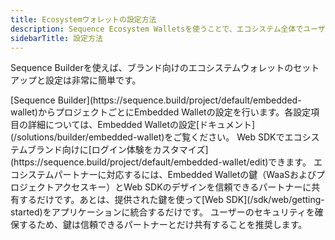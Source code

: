```yaml
---
title: Ecosystemウォレットの設定方法
description: Sequence Ecosystem Walletsを使うことで、エコシステム全体でユーザーが利用できる統合ウォレットを作成できます。
sidebarTitle: 設定方法
---
```


Sequence Builderを使えば、ブランド向けのエコシステムウォレットのセットアップと設定は非常に簡単です。

<Steps>
  <Step title="Embedded Walletの設定">
    [Sequence Builder](https://sequence.build/project/default/embedded-wallet)からプロジェクトごとにEmbedded Walletの設定を行います。各設定項目の詳細については、Embedded Walletの設定[ドキュメント](/solutions/builder/embedded-wallet)をご覧ください。
  </Step>

  <Step title="ブランド向けWeb SDKのセットアップ">
    Web SDKでエコシステムブランド向けに[ログイン体験をカスタマイズ](https://sequence.build/project/default/embedded-wallet/edit)できます。
  </Step>

  <Step title="パートナーと鍵を共有する">
    エコシステムパートナーに対応するには、Embedded Walletの鍵（WaaSおよびプロジェクトアクセスキー）とWeb SDKのデザインを信頼できるパートナーに共有するだけです。あとは、提供された鍵を使って[Web SDK](/sdk/web/getting-started)をアプリケーションに統合するだけです。
  </Step>
</Steps>

<Warning>
  ユーザーのセキュリティを確保するため、鍵は信頼できるパートナーとだけ共有することを推奨します。
</Warning>